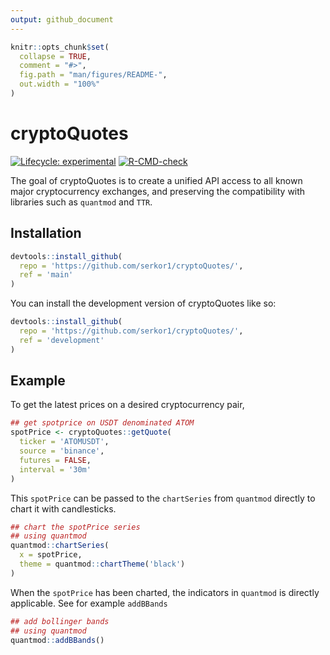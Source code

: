 ```yaml
---
output: github_document
---
```


<!-- README.md is generated from README.Rmd. Please edit that file -->

```r
knitr::opts_chunk$set(
  collapse = TRUE,
  comment = "#>",
  fig.path = "man/figures/README-",
  out.width = "100%"
)
```

# cryptoQuotes

<!-- badges: start -->
[![Lifecycle: experimental](https://img.shields.io/badge/lifecycle-experimental-orange.svg)](https://lifecycle.r-lib.org/articles/stages.html#experimental)
[![R-CMD-check](https://github.com/serkor1/cryptoQuotes/actions/workflows/R-CMD-check.yaml/badge.svg)](https://github.com/serkor1/cryptoQuotes/actions/workflows/R-CMD-check.yaml)
<!-- badges: end -->

The goal of cryptoQuotes is to create a unified API access to all known major cryptocurrency exchanges, and preserving the compatibility with libraries such as `quantmod` and `TTR`. 

## Installation

``` r
devtools::install_github(
  repo = 'https://github.com/serkor1/cryptoQuotes/',
  ref = 'main'
)
```

You can install the development version of cryptoQuotes like so:

``` r
devtools::install_github(
  repo = 'https://github.com/serkor1/cryptoQuotes/',
  ref = 'development'
)
```

## Example

To get the latest prices on a desired cryptocurrency pair,

```r
## get spotprice on USDT denominated ATOM
spotPrice <- cryptoQuotes::getQuote(
  ticker = 'ATOMUSDT',
  source = 'binance',
  futures = FALSE,
  interval = '30m'
)
```

This `spotPrice` can be passed to the `chartSeries` from `quantmod` directly to chart it with candlesticks.

```r
## chart the spotPrice series
## using quantmod
quantmod::chartSeries(
  x = spotPrice,
  theme = quantmod::chartTheme('black')
)
```
When the `spotPrice` has been charted, the indicators in `quantmod` is directly applicable. See for example `addBBands`

```r
## add bollinger bands 
## using quantmod
quantmod::addBBands()
```
